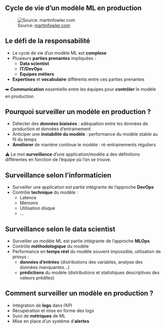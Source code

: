 ## Cycle de vie d'un modèle ML en production

![Source: [martinfowler.com](martinfowler.com)](../img/ML-model-lifecycle.png){fig-align="center"}

## Le défi de la responsabilité 
::: {.nonincremental}

- Le cycle de vie d'un modèle ML est [**complexe**]{.orange}
- Plusieurs [**parties prenantes**]{.orange} impliquées :
    - [**Data scientist**]{.blue2}
    - [**IT/DevOps**]{.blue2}
    - [**Equipes métiers**]{.blue2}

- [**Expertises**]{.orange} et [**vocabulaire**]{.orange} différents entre ces parties prenantes

➡️ [**Communication**]{.orange} essentielle entre les équipes pour [**contrôler**]{.orange} le modèle en production
:::

## Pourquoi surveiller un modèle en production ?
::: {.nonincremental}

- Détecter des [**données biaisées**]{.orange} : adéquation entre les données de production et données d'entrainement
- Anticiper une [**instabilité du modèle**]{.orange} : performance du modèle stable au fil du temps
- [**Améliorer**]{.orange} de manière continue le modèle : ré-entrainements réguliers

⚠️ Le mot [**surveillance**]{.red2} d'une application/modèle a des définitions différentes en fonction de l'équipe où l'on se trouve.
:::

## Surveillance selon l'informaticien
::: {.nonincremental}

- Surveiller une application est partie intégrante de l'approche [**DevOps**]{.orange}
- Contrôle [**technique**]{.orange} du modèle :
    - Latence
    - Mémoire
    - Utilisation disque
    - ...
:::

## Surveillance selon le data scientist
::: {.nonincremental}

- Surveiller un modèle ML est partie intégrante de l'approche [**MLOps**]{.orange}
- Contrôle [**méthodologique**]{.orange} du modèle
- Performance en [**temps réel**]{.orange} du modèle souvent impossible, utilisation de proxys :
    - [**données d'entrées**]{.blue2} (distributions des variables, analyse des données manquantes...)
    - [**prédictions**]{.blue2} du modèle (distributions et statistiques descriptives des valeurs prédites)
:::

## Comment surveiller un modèle en production ?
::: {.nonincremental}

- Intégration de [**logs**]{.orange} dans l'API
- Récupération et mise en forme des logs
- Suivi de [**métriques**]{.orange} de ML
- Mise en place d'un système d'[**alertes**]{.orange}
:::
